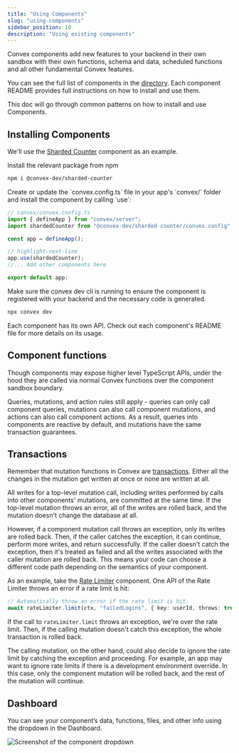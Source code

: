 ```yaml
---
title: "Using Components"
slug: "using-components"
sidebar_position: 10
description: "Using existing components"
---
```


Convex components add new features to your backend in their own sandbox with
their own functions, schema and data, scheduled functions and all other
fundamental Convex features.

You can see the full list of components in the
[directory](https://convex.dev/components). Each component README provides full
instructions on how to install and use them.

This doc will go through common patterns on how to install and use Components.

## Installing Components

We'll use the
[Sharded Counter](https://www.npmjs.com/package/@convex-dev/sharded-counter)
component as an example.

<StepByStep>
  <Step title="Install from `npm`">
  Install the relevant package from npm

```bash
npm i @convex-dev/sharded-counter
```

  </Step>
  <Step title="Add the component to your app">
  Create or update the `convex.config.ts` file in your app's `convex/` folder and install the component by calling `use`:

```ts
// convex/convex.config.ts
import { defineApp } from "convex/server";
import shardedCounter from "@convex-dev/sharded-counter/convex.config";

const app = defineApp();

// highlight-next-line
app.use(shardedCounter);
//... Add other components here

export default app;
```

  </Step>
  <Step title="Run convex dev">
  Make sure the convex dev cli is running to ensure the component is registered with your backend and the necessary code is generated.

```bash
npx convex dev
```

  </Step>
  <Step title="Use the provided component API">
    Each component has its own API. Check out each component's README file for more details on its usage.
  </Step>

</StepByStep>

## Component functions

Though components may expose higher level TypeScript APIs, under the hood they
are called via normal Convex functions over the component sandbox boundary.

Queries, mutations, and action rules still apply - queries can only call
component queries, mutations can also call component mutations, and actions can
also call component actions. As a result, queries into components are reactive
by default, and mutations have the same transaction guarantees.

## Transactions

Remember that mutation functions in Convex are
[transactions](/docs/functions/mutation-functions.mdx#transactions). Either all
the changes in the mutation get written at once or none are written at all.

All writes for a top-level mutation call, including writes performed by calls
into other components' mutations, are committed at the same time. If the
top-level mutation throws an error, all of the writes are rolled back, and the
mutation doesn't change the database at all.

However, if a component mutation call throws an exception, only its writes are
rolled back. Then, if the caller catches the exception, it can continue, perform
more writes, and return successfully. If the caller doesn't catch the exception,
then it's treated as failed and all the writes associated with the caller
mutation are rolled back. This means your code can choose a different code path
depending on the semantics of your component.

As an example, take the
[Rate Limiter](https://www.npmjs.com/package/@convex-dev/ratelimiter) component.
One API of the Rate Limiter throws an error if a rate limit is hit:

```ts
// Automatically throw an error if the rate limit is hit.
await rateLimiter.limit(ctx, "failedLogins", { key: userId, throws: true });
```

If the call to `rateLimiter.limit` throws an exception, we're over the rate
limit. Then, if the calling mutation doesn't catch this exception, the whole
transaction is rolled back.

The calling mutation, on the other hand, could also decide to ignore the rate
limit by catching the exception and proceeding. For example, an app may want to
ignore rate limits if there is a development environment override. In this case,
only the component mutation will be rolled back, and the rest of the mutation
will continue.

## Dashboard

You can see your component’s data, functions, files, and other info using the
dropdown in the Dashboard.

<p style={{ textAlign: "center" }}>
  <img
    src="/screenshots/component_dropdown.png"
    alt="Screenshot of the component dropdown"
    width={414}
  />
</p>
